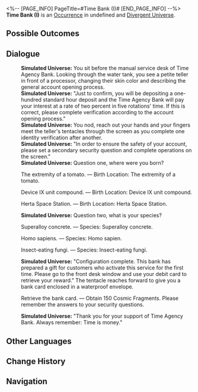 <%-- [PAGE_INFO]
PageTitle=#Time Bank (I)#
[END_PAGE_INFO] --%>
{{Stub}}
{{Simulated Universe Event Infobox
|id            = 22801
|title         = 
|image         = Occurrence Trade.png
|domains_su    = 
|domains_swarm = 
|domains_gng   = 
|domains_du    = Unknown
|domains_und   = 
|requirements  = 
|prev          = 
|next          = 
|characters    = 
|factions      = 
|order         = 
|order_du      = 110
}}
'''Time Bank (I)''' is an [[Divergent Universe/Occurrence|Occurrence]] in undefined and [[Divergent Universe]].

==Possible Outcomes==
{{Possible Outcomes
|choice_1 = The extremity of a tomato.
|result_1 = Birth Location: The extremity of a tomato.

|choice_2 = Device IX unit compound.
|result_2 = Birth Location: Device IX unit compound.

|choice_3 = Herta Space Station.
|result_3 = Birth Location: Herta Space Station.

|choice_4 = Superalloy concrete.
|result_4 = Species: Superalloy concrete.

|choice_5 = Homo sapiens.
|result_5 = Species: Homo sapien.

|choice_6 = Insect-eating fungi.
|result_6 = Species: Insect-eating fungi.

|choice_7 = Retrieve the bank card.
|result_7 = Obtain 150 Cosmic Fragments. Please remember the answers to your security questions.

}}
<!--
==Gameplay Notes==
* 
-->
==Dialogue==
{{Dialogue Start}}
:'''Simulated Universe:''' You sit before the manual service desk of Time Agency Bank. Looking through the water tank, you see a petite teller in front of a processor, changing their skin color and describing the general account opening process.
:'''Simulated Universe:''' "Just to confirm, you will be depositing a one-hundred standard hour deposit and the Time Agency Bank will pay your interest at a rate of two percent in five rotations' time. If this is correct, please complete verification according to the account opening process."
:'''Simulated Universe:''' You nod, reach out your hands and your fingers meet the teller's tentacles through the screen as you complete one identity verification after another.
:'''Simulated Universe:''' "In order to ensure the safety of your account, please set a secondary security question and complete operations on the screen."
:'''Simulated Universe:''' Question one, where were you born?
:{{DIcon|Star}} The extremity of a tomato. &mdash; Birth Location: The extremity of a tomato.
:{{DIcon|Star}} Device IX unit compound. &mdash; Birth Location: Device IX unit compound.
:{{DIcon|Star}} Herta Space Station. &mdash; Birth Location: Herta Space Station.
:'''Simulated Universe:''' Question two, what is your species?
:{{DIcon|Star}} Superalloy concrete. &mdash; Species: Superalloy concrete.
:{{DIcon|Star}} Homo sapiens. &mdash; Species: Homo sapien.
:{{DIcon|Star}} Insect-eating fungi. &mdash; Species: Insect-eating fungi.
:'''Simulated Universe:''' "Configuration complete. This bank has prepared a gift for customers who activate this service for the first time. Please go to the front desk window and use your debit card to retrieve your reward." The tentacle reaches forward to give you a bank card enclosed in a waterproof envelope.
:{{DIcon|Star}} Retrieve the bank card. &mdash; Obtain 150 Cosmic Fragments. Please remember the answers to your security questions.
:'''Simulated Universe:''' "Thank you for your support of Time Agency Bank. Always remember: Time is money."
{{Dialogue End}}

==Other Languages==
{{Other Languages
|en   = Time Bank (I)
|zhs  = 时间银行（其一）
|zht  = 時間銀行（其一）
|ja   = タイムバンク（その1）
|ko   = 시간 은행 (1)
|es   = Banco del tiempo (I)
|fr   = Banque du temps (I)
|ru   = Банк времени I
|th   = ธนาคารกาลเวลา (I)
|vi   = Ngân Hàng Thời Gian (I)
|de   = Zeit-Bank (Teil 1)
|id   = Bank Waktu (1)
|pt   = Banco de Tempo (I)
}}

==Change History==
{{Change History|2.5}}

==Navigation==
{{Occurrence Navbox}}